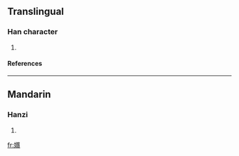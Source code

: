 ==Translingual==
===Han character===
{{Han char|rn=38|rad=女|as=17|sn=20|four=|canj=女竹日廿 (VHAT)}}
# {{defn|Han|sort=女17}}
====References====
{{Han ref|kx=0274.050|dkj=06888|dj=0542.210|hdz=21090.100|uh=5B42|ud=23362}}

----
==Mandarin==
===Hanzi===
{{cmn-hanzi|pin=[[jiǎo]] (jiao3)|wg=chiao<sup>3</sup>}}
# {{defn|Mandarin}}

[[fr:孂]]